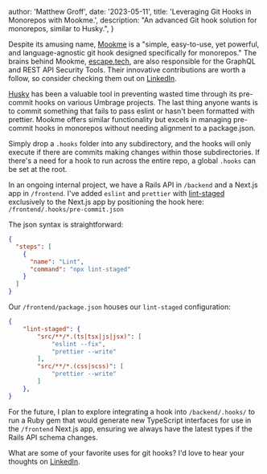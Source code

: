 
  author: 'Matthew Groff',
  date: '2023-05-11',
  title: 'Leveraging Git Hooks in Monorepos with Mookme.',
  description: "An advanced Git hook solution for monorepos, similar to Husky.",
}


Despite its amusing name, [Mookme](https://mookme.org/) is a "simple, easy-to-use, yet powerful, and language-agnostic git hook designed specifically for monorepos." The brains behind Mookme, [escape.tech](https://escape.tech/company/), are also responsible for the GraphQL and REST API Security Tools. Their innovative contributions are worth a follow, so consider checking them out on [LinkedIn](https://www.linkedin.com/company/escapetech/).

[Husky](https://typicode.github.io/husky/#/) has been a valuable tool in preventing wasted time through its pre-commit hooks on various Umbrage projects. The last thing anyone wants is to commit something that fails to pass eslint or hasn't been formatted with prettier. Mookme offers similar functionality but excels in managing pre-commit hooks in monorepos without needing alignment to a package.json.

Simply drop a `.hooks` folder into any subdirectory, and the hooks will only execute if there are commits making changes within those subdirectories. If there's a need for a hook to run across the entire repo, a global `.hooks` can be set at the root.

In an ongoing internal project, we have a Rails API in `/backend` and a Next.js app in `/frontend`. I've added `eslint` and `prettier` with [lint-staged](https://github.com/okonet/lint-staged#readme) exclusively to the Next.js app by positioning the hook here:
`/frontend/.hooks/pre-commit.json`

The json syntax is straightforward:

```json
{
  "steps": [
    {
      "name": "Lint",
      "command": "npx lint-staged"
    }
  ]
}
```

Our `/frontend/package.json` houses our `lint-staged` configuration:

```json
{
    "lint-staged": {
        "src/**/*.(ts|tsx|js|jsx)": [
            "eslint --fix",
            "prettier --write"
        ],
        "src/**/*.(css|scss)": [
            "prettier --write"
        ]
    },
}
```

For the future, I plan to explore integrating a hook into `/backend/.hooks/` to run a Ruby gem that would generate new TypeScript interfaces for use in the `/frontend` Next.js app, ensuring we always have the latest types if the Rails API schema changes.

What are some of your favorite uses for git hooks? I'd love to hear your thoughts on [LinkedIn](https://www.linkedin.com/in/mattgroff/).
